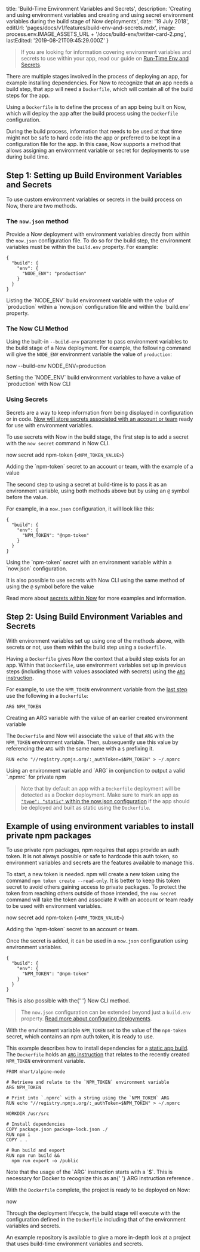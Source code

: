 

  title: 'Build-Time Environment Variables and Secrets',
  description:
    'Creating and using environment variables and creating and using secret environment variables during the build stage of Now deployments',
  date: '19 July 2018',
  editUrl: 'pages/docs/v1/features/build-env-and-secrets.mdx',
  image: process.env.IMAGE_ASSETS_URL + '/docs/build-env/twitter-card-2.png',
  lastEdited: '2019-08-21T09:45:29.000Z'
}

> If you are looking for information covering environment variables and secrets to use within your app, read our guide on [Run-Time Env and Secrets](/docs/features/env-and-secrets).

There are multiple stages involved in the process of deploying an app, for example installing dependencies. For Now to recognize that an app needs a build step, that app will need a `Dockerfile`, which will contain all of the build steps for the app.

Using a `Dockerfile` is to define the process of an app being built on Now, which will deploy the app after the build process using the `Dockerfile` configuration.

During the build process, information that needs to be used at that time might not be safe to hard code into the app or preferred to be kept in a configuration file for the app. In this case, Now supports a method that allows assigning an environment variable or secret for deployments to use during build time.

## Step 1: Setting up Build Environment Variables and Secrets

To use custom environment variables or secrets in the build process on Now, there are two methods.

### The `now.json` method

Provide a Now deployment with environment variables directly from within the `now.json` configuration file. To do so for the build step, the environment variables must be within the `build.env` property. For example:

```
{
  "build": {
    "env": {
      "NODE_ENV": "production"
    }
  }
}
```

<Caption>
  Listing the `NODE_ENV` build environment variable with the value of
  `production` within a `now.json` configuration file and within the `build.env`
  property.
</Caption>

### The Now CLI Method

Using the built-in `--build-env` parameter to pass environment variables to the build stage of a Now deployment. For example, the following command will give the `NODE_ENV` environment variable the value of `production`:

<TerminalInput>now --build-env NODE_ENV=production</TerminalInput>

<Caption>
  Setting the `NODE_ENV` build environment variables to have a value of
  `production` with Now CLI
</Caption>

### Using Secrets

Secrets are a way to keep information from being displayed in configuration or in code. [Now will store secrets associated with an account or team](/docs/features/env-and-secrets#securing-env-variables-using-secrets) ready for use with environment variables.

To use secrets with Now in the build stage, the first step is to add a secret with the `now secret` command in Now CLI.

<TerminalInput>now secret add npm-token {`<NPM_TOKEN_VALUE>`}</TerminalInput>

<Caption>
  Adding the `npm-token` secret to an account or team, with the example of a
  value
</Caption>

The second step to using a secret at build-time is to pass it as an environment variable, using both methods above but by using an `@` symbol before the value.

For example, in a `now.json` configuration, it will look like this:

```
{
  "build": {
    "env": {
      "NPM_TOKEN": "@npm-token"
    }
  }
}
```

<Caption>
  Using the `npm-token` secret with an environment variable within a `now.json`
  configuration.
</Caption>

It is also possible to use secrets with Now CLI using the same method of using the `@` symbol before the value

Read more about [secrets within Now](/docs/features/env-and-secrets#securing-env-variables-using-secrets) for more examples and information.

## Step 2: Using Build Environment Variables and Secrets

With environment variables set up using one of the methods above, with secrets or not, use them within the build step using a `Dockerfile`.

Having a `Dockerfile` gives Now the context that a build step exists for an app. Within that `Dockerfile`, use environment variables set up in previous steps (including those with values associated with secrets) using the [`ARG` instruction](https://docs.docker.com/engine/reference/builder/#arg).

For example, to use the `NPM_TOKEN` environment variable from the [last step](#using-secrets) use the following in a `Dockerfile`:

```
ARG NPM_TOKEN
```

<Caption>
  Creating an ARG variable with the value of an earlier created environment
  variable
</Caption>

The `Dockerfile` and Now will associate the value of that `ARG` with the `NPM_TOKEN` environment variable. Then, subsequently use this value by referencing the `ARG` with the same name with a `$` prefixing it.

```
RUN echo "//registry.npmjs.org/:_authToken=$NPM_TOKEN" > ~/.npmrc
```

<Caption>
  Using an environment variable and `ARG` in conjunction to output a valid
  `.npmrc` for private npm
</Caption>

> Note that by default an app with a `Dockerfile` deployment will be detected as a Docker deployment. Make sure to mark an app as [`"type": "static"` within the now.json configuration](docs/features/static-builds#step-3:-configuring-now-for-static-deployments) if the app should be deployed and built as static using the `Dockerfile`.

## Example of using environment variables to install private npm packages

To use private npm packages, npm requires that apps provide an auth token. It is not always possible or safe to hardcode this auth token, so environment variables and secrets are the features available to manage this.

To start, a new token is needed. npm will create a new token using the command `npm token create --read-only`. It is better to keep this token secret to avoid others gaining access to private packages. To protect the token from reaching others outside of those intended, the `now secret` command will take the token and associate it with an account or team ready to be used with environment variables.

<TerminalInput>now secret add npm-token {`<NPM_TOKEN_VALUE>`}</TerminalInput>

<Caption>Adding the `npm-token` secret to an account or team.</Caption>

Once the secret is added, it can be used in a `now.json` configuration using environment variables.

```
{
  "build": {
    "env": {
      "NPM_TOKEN": "@npm-token"
    }
  }
}
```

<Caption>
  This is also possible with the{' '}
  <GenericLink href="#the-now-cli-method">Now CLI method</GenericLink>.
</Caption>

> The `now.json` configuration can be extended beyond just a `build.env` property. [Read more about configuring deployments](/docs/features/configuration).

With the environment variable `NPM_TOKEN` set to the value of the `npm-token` secret, which contains an npm auth token, it is ready to use.

This example describes how to install dependencies for a [static app build](/docs/features/static-builds). The `Dockerfile` holds an [`ARG` instruction](https://docs.docker.com/engine/reference/builder/#arg) that relates to the recently created `NPM_TOKEN` environment variable.

```
FROM mhart/alpine-node

# Retrieve and relate to the `NPM_TOKEN` environment variable
ARG NPM_TOKEN

# Print into `.npmrc` with a string using the `NPM_TOKEN` ARG
RUN echo "//registry.npmjs.org/:_authToken=$NPM_TOKEN" > ~/.npmrc

WORKDIR /usr/src

# Install dependencies
COPY package.json package-lock.json ./
RUN npm i
COPY . .

# Run build and export
RUN npm run build &&
  npm run export -o /public
```

<Caption>
  Note that the usage of the `ARG` instruction starts with a `$`. This is
  necessary for Docker to recognize this as an{' '}
  <GenericLink href="https://docs.docker.com/engine/reference/builder/#arg">
    ARG instruction reference
  </GenericLink>
  .
</Caption>

With the `Dockerfile` complete, the project is ready to be deployed on Now:

<TerminalInput>now</TerminalInput>

Through the deployment lifecycle, the build stage will execute with the configuration defined in the `Dockerfile` including that of the environment variables and secrets.

An example repository is available to give a more in-depth look at a project that uses build-time environment variables and secrets.

